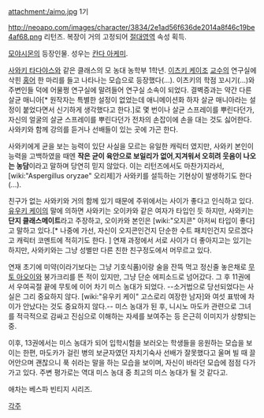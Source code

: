 attachment:/aimo.jpg
1기

http://neoapo.com/images/character/3834/2e1ad56f636de2014a8f46c19be4af68.png
리턴즈. 복장이 거의 고정되어 [[절대영역]] 속성 획득.

[[모야시몬]]의 등장인물. 성우는 [[칸다 아케미]].

[[사와키 타다야스]]와 같은 클래스의 모 농대 농학부 1학년. [[이츠키 케이조]] [[교수]]의 연구실에 삭힌 [[홍어]] 한 마리를 들고 나타나는 모습으로 등장했다(...). 이츠키의 학점 꼬시기(...)와 주변인들 덕에 어물쩡 연구실에 말려들어 연구실 소속이 되었다. 결벽증과는 약간 다른 살균 매니아[* 원작자는 특별한 설정이 없었는데 애니메이션화 하자 살균 매니아라는 설정이 붙었다면서 신기하게 생각했다고 한다.]로 몇 번이나 살균 스프레이를 뿌린다던가, 자신의 얼굴의 살균 스프레이를 뿌린다던가 전차의 손잡이에 손을 대는 것도 싫어한다. 사와키와 함께 강의를 듣거나 선배들이 있는 곳에 가곤 한다. 

사와키에게 균을 보는 능력이 있단 사실을 모르는 유일한 캐릭터 였지만, 사와키 본인이 능력을 고백하였을 때엔 '''작은 균이 육안으로 보일리가 없어''','''지겨워서 오히려 웃음이 나오는 농담'''이라고 말하며 당연히 믿지 않았다. 이는 리턴즈에서도 마찬가지라서, [wiki:"Aspergillus oryzae" 오리제]가 사와키를 설득하는 기현상이 발생하기도 한다(...).

친구가 없는 사와키와 거의 함께 있기 때문에 주위에서는 사이가 좋다고 인식하고 있다. [[유우키 케이]]의 말에 의하면 사와키는 오이카와 같은 여자가 타입인 듯 하지만, 사와키는 '''단지 클래스메이트'''라고 주장하고, 오이카와 본인은 [wiki:"오지콘" 아저씨 타입이 좋다]고 말하고 있다.[* 나중에 가선, 자신이 오지콘인건지 단순한 수트 패치인건지 모르겠다고 캐릭터 코멘트에 적히기도 한다. ] 연재 과정에서 서로 사이가 더 좋아지고는 있기는 하지만, 사와키와는 그냥 성별만 다른 친한 친구정도에서 머무르고 있다.

연재 초기에 미약(이라기보다는 그냥 기호식품)이랑 술을 잔뜩 먹고 정신줄 놓은채로 [[무토 아오이]]와 붕가크리를 뜬 적이 있지만, 그냥 단순 에피소드로 넘어갔다. 그 후 11권에서 우여곡절 끝에 무토에 이어 차기 미스 농대가 되었다. --소거법으로 당선되었다는 사실은 그리 중요하지 않다. [wiki:"유우키 케이" 고스로리 여장한 남자]와 여섯 표밖에 차이가 안났다는 것도 중요하지 않다.-- 미스 농대가 된 후, 니시노 마도카 관련으로 그녀를 적극적으로 감싸고 진심으로 이해하는 자세를 보여주는 등 은근히 이미지가 상향되는 중. 

이후, 13권에서는 미스 농대가 되어 입학시험을 보러오는 학생들을 응원하는 모습을 보이는 한편, 마도카가 걸린 병의 보균자였던 자치기숙사 선배가 잘못했다고 울며 빌 때 끌어안으며 괜찮으니 푹 쉬라는 말을 하는 모습을 보이며, 자신이 바라던 모습에 점점 다가가고 있다. 주변 평가로는 역대 미스 농대 중 최고의 미스 농대가 될 것 같다고.

애차는 베스파 빈티지 시리즈. 


[[각주]]
